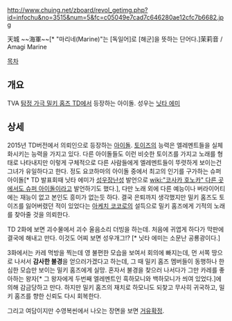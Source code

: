 http://www.chuing.net/zboard/revol_getimg.php?id=infochu&no=3515&num=5&fc=c05049e7cad7c646280ae12cfc7b6682.jpg

天城 ~~海軍~~[* "마리네(Marine)"는 [독일어]로 [해군]을 뜻하는 단어다.]茉莉音 / Amagi Marine

[[목차]]
== 개요 ==
TVA [[탐정 오페라 밀키 홈즈/애니메이션#s-5|탐정 가극 밀키 홈즈 TD]]에서 등장하는 아이돌. 성우는 [[닛타 에미]]

== 상세 ==
2015년 TD버전에서 의뢰인으로 등장하는 [[아이돌]]. [[토이즈]]의 능력은 엘레멘트들을 실체화시키는 능력을 가지고 있다. 다른 아이돌들도 이런 비슷한 토이즈를 가지고 노래를 형태로 나타내지만 이렇게 구체적으로 다른 사람들에게 엘레멘트들이 뚜렷하게 보이는건 그녀가 유일하다고 한다. 정도 요코하마의 아이돌 중에서 최고의 인기를 구가하는 슈퍼 아이돌[* TD 발표회때 닛타 에미가 [[성우장난]]성 발언으로 [[wiki:"코사카 호노카" 다른 곳에서도 슈퍼 아이돌]]이라고 발언하기도 했다.], 다만 노래 외에 다른 예능이나 버라이어티에는 재능이 없고 본인도 흥미가 없는듯 하다. 결국 은퇴까지 생각했지만 밀키 홈즈도 토이즈를 잃어버렸던 적이 있었다는 [[아케치 코코로]]의 설득으로 밀키 홈즈에게 기적의 노래를 찾아줄 것을 의뢰한다.

TD 2화에 보면 괴수물에서 괴수 울음소리 더빙을 하는데. 처음에 귀엽게 하다가 막판에 결국에 해내고 만다. 이것도 어찌 보면 성우개그!? [* 닛타 에미는 소문난 공룡광이다.]

3화에서는 카레 먹방을 찍는데 영 불편한 모습을 보여서 회의에 빠지는데, 먼 서쪽 땅으로 나서서 '''감사한 불경'''을 얻으러가겠다고 하는데, 그 때 밀키 홈즈 멤버들이 동행하나 한심한 모습만 보이는 밀키 홈즈에게 실망. 혼자서 불경을 찾으러 나서다가 그만 카레를 좋아하는 왕자[* 그 왕자에게 두번째 엘레멘트인 흑하모니와 백하모니가 씌여 있었다.]에 의해 감금당하고 만다. 하지만 밀키 홈즈의 재치로 하모니도 되찾고 무사히 귀국하고, 밀키 홈즈를 향한 신뢰도 다시 회복한다.





그리고 여담이지만 수영복씬에서 나오는 장면을 보면 [[거유]]확정.
